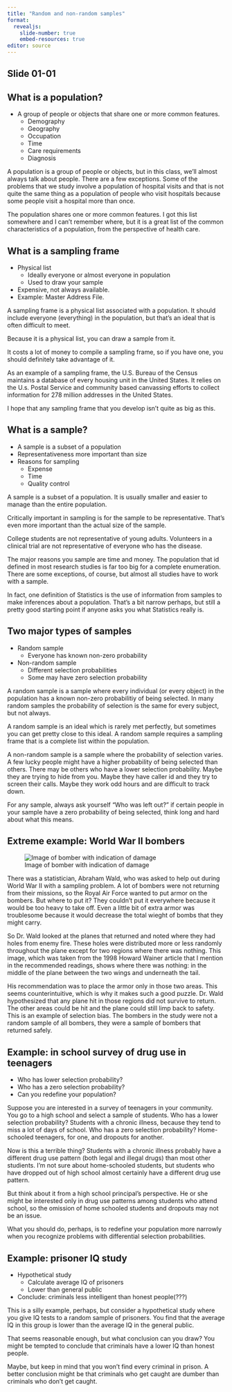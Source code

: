 ```yaml
---
title: "Random and non-random samples"
format: 
  revealjs:
    slide-number: true
    embed-resources: true
editor: source
---
```


## Slide 01-01

::: notes

:::

## What is a population?

* A group of people or objects that share one or more common features.
  + Demography
  + Geography
  + Occupation
  + Time
  + Care requirements
  + Diagnosis

::: notes

A population is a group of people or objects, but in this class, we'll almost always talk about people. There are a few exceptions. Some of the problems that we study involve a population of hospital visits and that is not quite the same thing as a population of people who visit hospitals because some people visit a hospital more than once.

The population shares one or more common features. I got this list somewhere and I can't remember where, but it is a great list of the common characteristics of a population, from the perspective of health care.

:::

## What is a sampling frame

* Physical list
  + Ideally everyone or almost everyone in population
  + Used to draw your sample
* Expensive, not always available.
* Example: Master Address File.

::: notes

A sampling frame is a physical list associated with a population. It should include everyone (everything) in the population, but that's an ideal that is often difficult to meet.

Because it is a physical list, you can draw a sample from it.

It costs a lot of money to compile a sampling frame, so if you have one, you should definitely take advantage of it.

As an example of a sampling frame, the U.S. Bureau of the Census maintains a database of every housing unit in the United States. It relies on the U.s. Postal Service and community based canvassing efforts to collect information for 278 million addresses in the United States.

I hope that any sampling frame that you develop isn't quite as big as this.

:::

## What is a sample?

* A sample is a subset of a population
* Representativeness more important than size
+ Reasons for sampling
	+ Expense
	+ Time
	+ Quality control

::: notes

A sample is a subset of a population. It is usually smaller and easier to manage than the entire population.

Critically important in sampling is for the sample to be representative. That's even more important than the actual size of the sample.

College students are not representative of young adults. Volunteers in a clinical trial are not representative of everyone who has the disease.

The major reasons you sample are time and money. The population that id defined in most research studies is far too big for a complete enumeration. There are some exceptions, of course, but almost all studies have to work with a sample.

In fact, one definition of Statistics is the use of information from samples to make inferences about a population. That's a bit narrow perhaps, but still a pretty good starting point if anyone asks you what Statistics really is.

:::

## Two major types of samples

* Random sample
  + Everyone has known non-zero probability
* Non-random sample
  + Different selection probabilities
  + Some may have zero selection probability

::: notes

A random sample is a sample where every individual (or every object) in the population has a known non-zero probabilitiy of being selected. In many random samples the probability of selection is the same for every subject, but not always.

A random sample is an ideal which is rarely met perfectly, but sometimes you can get pretty close to this ideal. A random sample requires a sampling frame that is a complete list within the population.

A non-random sample is a sample where the probability of selection varies. A few lucky people might have a higher probability of being selected than others. There may be others who have a lower selection probability. Maybe they are trying to hide from you. Maybe they have caller id and they try to screen their calls. Maybe they work odd hours and are difficult to track down.

For any sample, always ask yourself "Who was left out?" if certain people in your sample have a zero probability of being selected, think long and hard about what this means.

:::

## Extreme example:  World War II bombers

![Image of bomber with indication of damage](../images/08/wainer bomber image.png)

::: notes

There was a statistician, Abraham Wald, who was asked to help out during World War II with a sampling problem. A lot of bombers were not returning from their missions, so the Royal Air Force wanted to put armor on the bombers. But where to put it? They couldn't put it everywhere because it would be too heavy to take off. Even a little bit of extra armor was troublesome because it would decrease the total wieght of bombs that they might carry.

So Dr. Wald looked at the planes that returned and noted where they had holes from enemy fire. These holes were distributed more or less randomly throughout the plane except for two regions where there was nothing. This image, which was taken from the 1998 Howard Wainer article that I mention in the recommended readings, shows where there was nothing: in the middle of the plane between the two wings and underneath the tail.

His recommendation was to place the armor only in those two areas. This seems counterintuitive, which is why it makes such a good puzzle. Dr. Wald hypothesized that any plane hit in those regions did not survive to return. The other areas could be hit and the plane could still limp back to safety. This is an example of selection bias. The bombers in the study were not a random sample of all bombers, they were a sample of bombers that returned safely. 

:::

## Example: in school survey of drug use in teenagers

* Who has lower selection probability?
* Who has a zero selection probability?
* Can you redefine your population?

::: notes

Suppose you are interested in a survey of teenagers in your community. You go to a high school and select a sample of students. Who has a lower selection probability? Students with a chronic illness, because they tend to miss a lot of days of school. Who has a zero selection probability? Home-schooled teenagers, for one, and dropouts for another.

Now is this a terrible thing? Students with a chronic illness probably have a different drug use pattern (both legal and illegal drugs) than most other studients. I'm not sure about home-schooled students, but students who have dropped out of high school almost certainly have a different drug use pattern.

But think about it from a high school principal's perspective. He or she might be interested only in drug use patterns among students who attend school, so the omission of home schooled students and dropouts may not be an issue.

What you should do, perhaps, is to redefine your population more narrowly when you recognize problems with differential selection probabilities.

:::

## Example: prisoner IQ study

* Hypothetical study
  + Calculate average IQ of prisoners 
  + Lower than general public
* Conclude: criminals less intelligent than honest people(???)

::: notes

This is a silly example, perhaps, but consider a hypothetical study where you give IQ tests to a random sample of prisoners. You find that the average IQ in this group is lower than the average IQ in the general public.

That seems reasonable enough, but what conclusion can you draw? You might be tempted to conclude that criminals have a lower IQ than honest people.

Maybe, but keep in mind that you won't find every criminal in prison. A better conclusion might be that criminals who get caught are dumber than criminals who don't get caught.

:::

